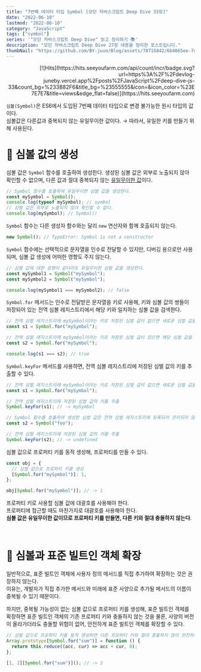```yaml
---
title: "7번째 데이터 타입 Symbol [모던 자바스크립트 Deep Dive 33장]"
date: "2022-06-10"
lastmod: "2022-06-10"
category: "JavaScript"
tags: ["symbol"]
series: '"모던 자바스크립트 Deep Dive" 읽고 정리하기 📚'
description: "모던 자바스크립트 Deep Dive 27장 내용을 정리한 포스트입니다."
thumbNail: "https://github.com/BY-juun/Blog/assets/78716842/6b4065ee-7d44-4580-899f-58dafcb8b5a7"
---
```


<div align="right">
  [![Hits](https://hits.seeyoufarm.com/api/count/incr/badge.svg?url=https%3A%2F%2Fdevlog-juneby.vercel.app%2Fposts%2FJavaScript%2Fdeep-dive-js-33&count_bg=%233B82F6&title_bg=%23555555&icon=&icon_color=%23E7E7E7&title=views&edge_flat=false)](https://hits.seeyoufarm.com)
</div>

`심볼(Symbol)`은 ES6에서 도입된 7번째 데이터 타입으로 변경 불가능한 원시 타입의 값이다.  
심볼값은 다른값과 중복되지 않는 유일무이한 값이다. → 따라서, 유일한 키를 만들기 위해 사용된다.

# 🌟 심볼 값의 생성

심볼 값은 `Symbol` 함수를 호출하여 생성한다. 생성된 심볼 값은 외부로 노출되지 않아 확인할 수 없으며, 다른 값과 절대 중복되지 않는 <u>유일무이한 값</u>이다.

```jsx
// Symbol 함수를 호출하여 유일무이한 심벌 값을 생성한다.
const mySymbol = Symbol();
console.log(typeof mySymbol); // symbol
// 심벌 값은 외부로 노출되지 않아 확인할 수 없다.
console.log(mySymbol); // Symbol()
```

`Symbol` 함수는 다른 생성자 함수와는 달리 `new` 연산자와 함께 호출되지 않는다.

```jsx
new Symbol(); // TypeError: Symbol is not a constructor
```

`Symbol` 함수에는 선택적으로 문자열을 인수로 전달할 수 있지만, 디버깅 용으로만 사용되며, 심볼 값 생성에 어떠한 영향도 주지 않는다.

```jsx
// 심벌 값에 대한 설명이 같더라도 유일무이한 심벌 값을 생성한다.
const mySymbol1 = Symbol("mySymbol");
const mySymbol2 = Symbol("mySymbol");

console.log(mySymbol1 === mySymbol2); // false
```

`Symbol.for` 메서드는 인수로 전달받은 문자열을 키로 사용해, 키와 심볼 값의 쌍들이 저장되어 있는 전역 심볼 레지스트리에서 해당 키와 일치하는 심볼 값을 검색한다.

```jsx
// 전역 심벌 레지스트리에 mySymbol이라는 키로 저장된 심벌 값이 없으면 새로운 심벌 값을 생성
const s1 = Symbol.for("mySymbol");

// 전역 심벌 레지스트리에 mySymbol이라는 키로 저장된 심벌 값이 있으면 해당 심벌 값을 반환
const s2 = Symbol.for("mySymbol");

console.log(s1 === s2); // true
```

`Symbol.keyFor` 메서드를 사용하면, 전역 심볼 레지스트리에 저장된 심벌 값의 키를 추출할 수 있다.

```jsx
// 전역 심벌 레지스트리에 mySymbol이라는 키로 저장된 심벌 값이 없으면 새로운 심벌 값을 생성
const s1 = Symbol.for("mySymbol");

// 전역 심벌 레지스트리에 저장된 심벌 값의 키를 추출
Symbol.keyFor(s1); // -> mySymbol

// Symbol 함수를 호출하여 생성한 심벌 값은 전역 심벌 레지스트리에 등록되어 관리되지 않는다.
const s2 = Symbol("foo");

// 전역 심벌 레지스트리에 저장된 심벌 값의 키를 추출
Symbol.keyFor(s2); // -> undefined
```

심볼 값으로 프로퍼티 키를 동적 생성해, 프로퍼티를 만들 수 있다.

```jsx
const obj = {
  // 심벌 값으로 프로퍼티 키를 생성
  [Symbol.for("mySymbol")]: 1,
};

obj[Symbol.for("mySymbol")]; // -> 1
```

프로퍼티 키로 사용할 심볼 값에 대괄호를 사용해야 한다.  
프로퍼티에 접근할 때도 마찬가지로 대괄호를 사용해야 한다.  
**심볼 값은 유일무이한 값이므로 프로퍼티 키를 만들면, 다른 키와 절대 충돌하지 않는다**.

<br />

# 🌟 심볼과 표준 빌트인 객체 확장

일반적으로, 표준 빌트인 객체에 사용자 정의 메서드를 직접 추가하여 확장하는 것은 권장하지 않는다.  
이유는, 개발자가 직접 추가한 메서드와 미래에 표준 사양으로 추가될 메서드의 이름이 중복될 수 있기 때문이다.

하지만, 중복될 가능성이 없는 심볼 값으로 프로퍼티 키를 생성해, 표준 빌트인 객체를 확장하면 표준 빌트인 객체의 기존 프로퍼티 키와 충돌하지 않는 것을 물론, 사양의 버전이 올라가더라도 충돌할 위험이 없어, 안전하게 표준 빌트인 객체를 확장할 수 있다.

```jsx
// 심벌 값으로 프로퍼티 키를 동적 생성하면 다른 프로퍼티 키와 절대 충돌하지 않아 안전하다.
Array.prototype[Symbol.for("sum")] = function () {
  return this.reduce((acc, cur) => acc + cur, 0);
};

[1, 2][Symbol.for("sum")](); // -> 3
```
